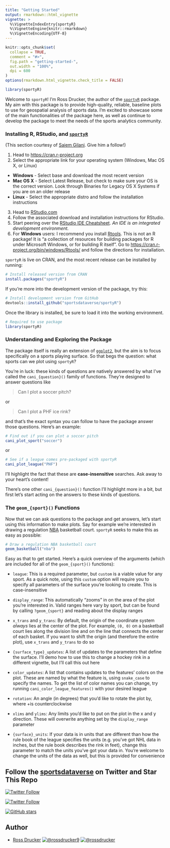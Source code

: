 ```yaml
---
title: "Getting Started"
output: rmarkdown::html_vignette
vignette: >
  %\VignetteIndexEntry{sportyR}
  %\VignetteEngine{knitr::rmarkdown}
  %\VignetteEncoding{UTF-8}
---
```


```r
knitr::opts_chunk$set(
  collapse = TRUE,
  comment = "#>",
  fig.path = "getting-started-",
  out.width = "100%",
  dpi = 600
)
options(rmarkdown.html_vignette.check_title = FALSE)
```

```r
library(sportyR)
```

Welcome to `sportyR`! I'm Ross Drucker, the author of the [`sportyR`](https://sportyr.sportsdataverse.org/) package. My aim with this package is to provide high-quality, reliable, baseline plots to use for geospatial analysis of sports data. I'm excited to showcase some of the main functionalities of the package here, as well as continue to develop the package to meet the needs of the sports analytics community.

### **Installing R, RStudio, and [`sportyR`](https://sportyr.sportsdataverse.org)**

(This section courtesy of [Saiem Gilani](https://twitter.com/saiemgilani). Give him a follow!)

1.  Head to <https://cran.r-project.org>
2.  Select the appropriate link for your operating system (Windows, Mac OS X, or Linux)

-   **Windows** - Select base and download the most recent version
-   **Mac OS X** - Select Latest Release, but check to make sure your OS is the correct version. Look through Binaries for Legacy OS X Systems if you are on an older release
-   **Linux** - Select the appropriate distro and follow the installation instructions

3.  Head to [RStudio.com](https://www.rstudio.com/products/rstudio/download/#download "Download the appropriate version of RStudio (Free) for your operating system to use with R")
4.  Follow the associated download and installation instructions for RStudio.
5.  Start peering over the [RStudio IDE Cheatsheet](https://raw.githubusercontent.com/rstudio/cheatsheets/main/rstudio-ide.pdf). *An IDE is an integrated development environment.*
6.  For **Windows** users: I recommend you install [Rtools](https://cran.r-project.org/bin/windows/Rtools/). This is not an R package! It is "a collection of resources for building packages for R under Microsoft Windows, or for building R itself". Go to <https://cran.r-project.org/bin/windows/Rtools/> and follow the directions for installation.

`sportyR` is live on CRAN, and the most recent release can be installed by running:

```r
# Install released version from CRAN
install.packages("sportyR")
```

If you're more into the development version of the package, try this:

```r
# Install development version from GitHub
devtools::install_github("sportsdataverse/sportyR")
```

Once the library is installed, be sure to load it into the working environment.

```r
# Required to use package
library(sportyR)
```

### **Understanding and Exploring the Package**

The package itself is really an extension of [`ggplot2`](https://ggplot2.tidyverse.org/), but the aim is to focus specifically on a sports playing surface. So that begs the question: what sports can we plot using `sportyR`?

You're in luck: these kinds of questions are natively answered by what I've called the `cani_{question}()` family of functions. They're designed to answer questions like

> Can I plot a soccer pitch?

or

> Can I plot a PHF ice rink?

and that's the exact syntax you can follow to have the package answer those questions. Here's an example:

```r
# Find out if you can plot a soccer pitch
cani_plot_sport("soccer")
```

or

```r
# See if a league comes pre-packaged with sportyR
cani_plot_league("PHF")
```

I'll highlight the fact that these are **case-insensitive** searches. Ask away to your heart's content!

There's one other `cani_{question}()` function I'll highlight more in a bit, but first let's start acting on the answers to these kinds of questions.

### **The `geom_{sport}()` Functions**

Now that we can ask questions to the package and get answers, let's start using this information to make plots. Say for example we're interested in drawing a regulation [NBA](https://www.nba.com) basketball court. `sportyR` seeks to make this as easy as possible:

```r
# Draw a regulation NBA basketball court
geom_basketball("nba")
```

Easy as that to get started. Here's a quick overview of the arguments (which are included for all of the `geom_{sport}()` functions):

-   `league`: This is a required parameter, but `custom` is a viable value for any sport. As a quick note, using this `custom` option will require you to specify all parameters of the surface you're looking to create. This is case-insensitive

-   `display_range`: This automatically "zooms" in on the area of the plot you're interested in. Valid ranges here vary by sport, but can be found by calling `?geom_{sport}` and reading about the display ranges

-   `x_trans` and `y_trans`: By default, the origin of the coordinate system *always* lies at the center of the plot. For example, `(0, 0)` on a basketball court lies along the division line and on the line that connects the center of each basket. If you want to shift the origin (and therefore the entire plot), use `x_trans` and `y_trans` to do so

-   `{surface_type}_updates`: A list of updates to the parameters that define the surface. I'll demo how to use this to change a hockey rink in a different vignette, but I'll call this out here

-   `color_updates`: A list that contains updates to the features' colors on the plot. These are named by what the feature is, using `snake_case` to specify the names. To get the list of color names you can change, try running `cani_color_league_features()` with your desired league

-   `rotation`: An angle (in degrees) that you'd like to rotate the plot by, where +\theta is counterclockwise

-   `xlims` and `ylims`: Any limits you'd like to put on the plot in the x and y direction. These will overwrite anything set by the `display_range` parameter

-   `{surface}_units`: If your data is in units that are different than how the rule book of the league specifies the units (e.g. you've got NHL data in inches, but the rule book describes the rink in feet), change this parameter to match the units you've got your data in. You're welcome to change the units of the data as well, but this is provided for convenience

## Follow the [sportsdataverse](https://twitter.com/sportsdataverse) on Twitter and Star This Repo

[![Twitter
Follow](https://img.shields.io/twitter/follow/sportyR?&label=%40sportyR_pkg&logo=twitter&style=flat&color=ff552e)](https://twitter.com/sportyR_pkg)

[![Twitter
Follow](https://img.shields.io/twitter/follow/sportsdataverse?&label=%40sportsdataverse&logo=twitter&style=flat&color=ff552e)](https://twitter.com/sportsdataverse)

[![GitHub stars](https://img.shields.io/github/stars/sportsdataverse/sportyR.svg?color=ff552e&logo=github&style=flat&label=Star%20sportyR&maxAge=2592000)](https://github.com/sportsdataverse/sportyR/stargazers/)

## **Author**

-   [Ross Drucker](https://twitter.com/rossdrucker9) <a href="https://twitter.com/rossdrucker9" target="blank"><img src="https://img.shields.io/twitter/follow/rossdrucker9?color=ff552e&amp;label=%40rossdrucker9&amp;logo=twitter&amp;style=flat" alt="@rossdrucker9"/></a> <a href="https://github.com/rossdrucker" target="blank"><img src="https://img.shields.io/github/followers/rossdrucker?color=ff552e&amp;logo=Github&amp;style=flat" alt="@rossdrucker"/></a>

